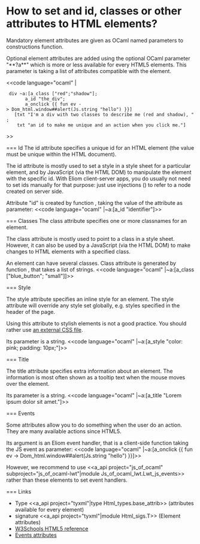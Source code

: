 =How to set and id, classes or other attributes to HTML elements?=

Mandatory element attributes are given as OCaml named parameters to
constructions function.

Optional element attributes are added using the optional OCaml parameter "**?a**" which is more or less available for every HTML5 elements. This parameter is taking a list of attributes compatible with the element.

<<code language="ocaml" |
  div ~a:[a_class ["red";"shadow"];
        a_id "the_div";
        a_onclick {{ fun ev -> Dom_html.window##alert(Js.string "hello") }}]
    [txt "I'm a div with two classes to describe me (red and shadow), ";
     txt "an id to make me unique and an action when you click me."]
>>

=== Id
The id attribute specifies a unique id for an HTML element (the value must be unique within the HTML document).

The id attribute is mostly used to set a style in a style sheet for a particular element, and by JavaScript (via the HTML DOM) to manipulate the element with the specific id. With Eliom client-server apps, you do usually not need to set ids manually for that purpose: just use injections ({{{%v}}}) to refer to a node {{{v}}} created on server side.

Attribute "id" is created by function {{{a_id}}}, taking the value of the attribute as parameter:
<<code language="ocaml" |~a:[a_id "identifier"]>>

=== Classes
The class attribute specifies one or more classnames for an element.

The class attribute is mostly used to point to a class in a style sheet. However, it can also be used by a JavaScript (via the HTML DOM) to make changes to HTML elements with a specified class.

An element can have several classes. Class attribute is
generated by function {{{a_class}}}, that takes a list of strings.
<<code language="ocaml" |~a:[a_class ["blue_button"; "small"]]>>

=== Style

The style attribute specifies an inline style for an element. The style attribute will override any style set globally, e.g. styles specified in the header of the page.

Using this attribute to stylish elements is not a good practice.
You should rather use
[[wiki:manual/how-to-add-css-stylesheet|an external CSS file]].

Its parameter is a string.
<<code language="ocaml" |~a:[a_style "color: pink; padding: 10px;"]>>

=== Title

The title attribute specifies extra information about an element. The information is most often shown as a tooltip text when the mouse moves over the element.

Its parameter is a string.
<<code language="ocaml" |~a:[a_title "Lorem ipsum dolor sit amet."]>>

=== Events

Some attributes allow you to do something when the user do an action. They are many available actions since HTML5.

Its argument is an Eliom event handler, that is a client-side function
taking the JS event as parameter:
<<code language="ocaml" |~a:[a_onclick {{ fun ev -> Dom_html.window##alert(Js.string "hello") }}]>>

However, we recommend to use <<a_api project="js_of_ocaml" subproject="js_of_ocaml-lwt"|module Js_of_ocaml_lwt.Lwt_js_events>> rather than these elements to set event handlers.


=== Links

* Type <<a_api project="tyxml"|type Html_types.base_attrib>> (attributes available for every element)
* signature <<a_api project="tyxml"|module Html_sigs.T>> (Element attributes)
* [[http://www.w3schools.com/html/default.asp|W3Schools HTML5 reference]]
* [[http://www.w3schools.com/html5/html5_ref_eventattributes.asp|Events attributes]]
